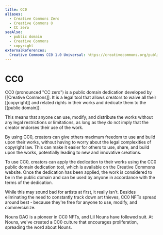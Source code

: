 ```yaml
---
title: CC0
aliases:
  - Creative Commons Zero
  - Creative Commons 0
  - CC zero
seeAlso:
  - public domain
  - Creative Commons
  - copyright
externalReferences:
  Creative Commons CC0 1.0 Universal: https://creativecommons.org/publicdomain/zero/1.0/
---
```


# CC0

CC0 (pronounced "CC zero") is a public domain dedication developed by \[\[Creative Commons]]. It is a legal tool that allows creators to waive all their \[\[copyright]] and related rights in their works and dedicate them to the \[\[public domain]].

This means that anyone can use, modify, and distribute the works without any legal restrictions or limitations, as long as they do not imply that the creator endorses their use of the work.

By using CC0, creators can give others maximum freedom to use and build upon their works, without having to worry about the legal complexities of copyright law. This can make it easier for others to use, share, and build upon the works, potentially leading to new and innovative creations.

To use CC0, creators can apply the dedication to their works using the CC0 public domain dedication tool, which is available on the Creative Commons website. Once the dedication has been applied, the work is considered to be in the public domain and can be used by anyone in accordance with the terms of the dedication.

While this may sound bad for artists at first, it really isn't. Besides eliminating the need to constantly track down art thieves, CC0 NFTs spread around best - because they're free for anyone to use, modify, and commercialize.

Nouns DAO is a pioneer in CC0 NFTs, and Lil Nouns have followed suit. At Nouns, we've created a CC0 culture that encourages proliferation, spreading the word about Nouns.
